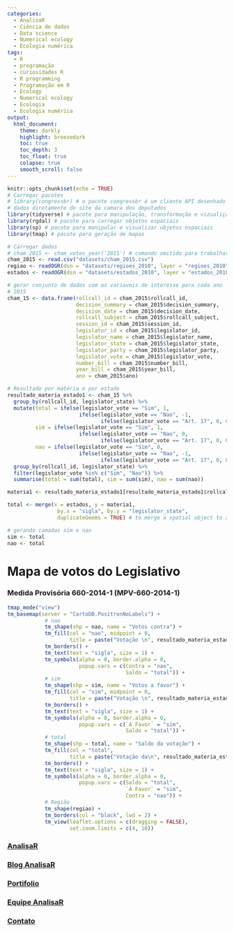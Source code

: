 ```yaml
---
categories:
  - AnalisaR
  - Ciência de dados
  - Data science
  - Numerical ecology
  - Ecologia numérica
tags:
  - R
  - programação
  - curiosidades R
  - R programming
  - Programação em R
  - Ecology
  - Numerical ecology
  - Ecologia
  - Ecologia numérica
output: 
  html_document:
    theme: darkly
    highlight: breezedark
    toc: true
    toc_depth: 3
    toc_float: true
    colapse: true
    smooth_scroll: false
---
```


```r
knitr::opts_chunk$set(echo = TRUE)
# Carregar pacotes
# library(congressbr) # o pacote congressbr é um cliente API desenhado para baixar os
# dados diretamente do site da camara dos deputados 
library(tidyverse) # pacote para manipulação, transformação e vizualição dos dados
library(rgdal) # pacote para carregar objetos espaciais
library(sp) # pacote para manipular e visualizar objetos espaciais
library(tmap) # pacote para geração de mapas

# Carregar dados
# cham_2015 <- cham_votes_year('2015') # comando omitido para trabalhar com os dados gravados
cham_2015 <- read.csv("datasets/cham_2015.csv")
regiao <- readOGR(dsn = "datasets/regioes_2010", layer = "regioes_2010")
estados <- readOGR(dsn = "datasets/estados_2010", layer = "estados_2010")

# gerar conjunto de dados com as variaveis de interesse para cada ano
# 2015
cham_15 <- data.frame(rollcall_id = cham_2015$rollcall_id,
                      decision_summary = cham_2015$decision_summary,
                      decision_date = cham_2015$decision_date,
                      rollcall_subject = cham_2015$rollcall_subject,
                      session_id = cham_2015$session_id,
                      legislator_id = cham_2015$legislator_id,
                      legislator_name = cham_2015$legislator_name,
                      legislator_state = cham_2015$legislator_state,
                      legislator_party = cham_2015$legislator_party,
                      legislator_vote = cham_2015$legislator_vote,
                      number_bill = cham_2015$number_bill,
                      year_bill = cham_2015$year_bill,
                      ano = cham_2015$ano)

# Resultado por matéria e por estado
resultado_materia_estado1 <- cham_15 %>% 
  group_by(rollcall_id, legislator_state) %>% 
  mutate(total = ifelse(legislator_vote == "Sim", 1, 
                       ifelse(legislator_vote == "Nao", -1, 
                              ifelse(legislator_vote == "Art. 17", 0, 0))),
         sim = ifelse(legislator_vote == "Sim", 1, 
                       ifelse(legislator_vote == "Nao", 0, 
                              ifelse(legislator_vote == "Art. 17", 0, 0))),
         nao = ifelse(legislator_vote == "Sim", 0, 
                       ifelse(legislator_vote == "Nao", -1, 
                              ifelse(legislator_vote == "Art. 17", 0, 0)))) %>% 
  group_by(rollcall_id, legislator_state) %>% 
  filter(legislator_vote %in% c("Sim", "Nao")) %>% 
  summarise(total = sum(total), sim = sum(sim), nao = sum(nao))

materia1 <- resultado_materia_estado1[resultado_materia_estado1$rollcall_id == resultado_materia_estado1$rollcall_id[1], ]

total <- merge(x = estados, y = materia1,
                by.x = "sigla", by.y = "legislator_state", 
                duplicateGeoms = TRUE) # to merge a spatial object to a data frame

# gerando camadas sim e nao
sim <- total
nao <- total

```

# **Mapa de votos do Legislativo**{.tabset .tabset-fade.tabset-pills}

### Medida Provisória 660-2014-1 (MPV-660-2014-1){.tabset}

```r
tmap_mode("view")
tm_basemap(server = "CartoDB.PositronNoLabels") +
            # nao
            tm_shape(shp = nao, name = "Votos contra") +
            tm_fill(col = "nao", midpoint = 0,
                    title = paste("Votação \n", resultado_materia_estado1$rollcall_id[1])) +
            tm_borders() +
            tm_text(text = "sigla", size = 1) +
            tm_symbols(alpha = 0, border.alpha = 0,
                       popup.vars = c(Contra = "nao",
                                      Saldo = "total")) +
            # sim
            tm_shape(shp = sim, name = "Votos a favor") +
            tm_fill(col = "sim", midpoint = 0,
                    title = paste("Votação \n", resultado_materia_estado1$rollcall_id[1])) +
            tm_borders() +
            tm_text(text = "sigla", size = 1) +
            tm_symbols(alpha = 0, border.alpha = 0,
                       popup.vars = c(`A Favor` = "sim",
                                      Saldo = "total")) +
            # total
            tm_shape(shp = total, name = "Saldo da votação") +
            tm_fill(col = "total", 
                    title = paste("Votação da\n", resultado_materia_estado1$rollcall_id[1])) +
            tm_borders() +
            tm_text(text = "sigla", size = 1) +
            tm_symbols(alpha = 0, border.alpha = 0,
                       popup.vars = c(Saldo = "total", 
                                      `A Favor` = "sim",
                                      Contra = "nao")) +
            # Região
            tm_shape(regiao) +
            tm_borders(col = "black", lwd = 2) +
            tm_view(leaflet.options = c(dragging = FALSE), 
                    set.zoom.limits = c(4, 10))
```

### [AnalisaR](index.html){.tabset}

### [Blog AnalisaR](Blog-AnalisR.html){.tabset}

### [Portifolio](Portifolio.html){.tabset}

### [Equipe AnalisaR](Equipe-AnalisaR.html){.tabset}

### [Contato](Contato.html){.tabset}
